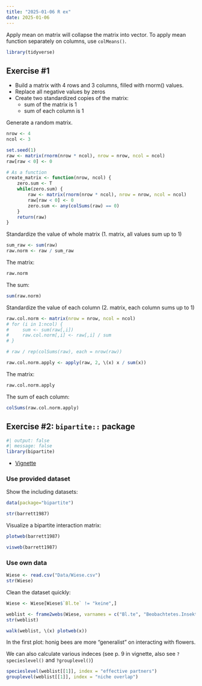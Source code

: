 ```yaml
---
title: "2025-01-06 R ex"
date: 2025-01-06
---
```


Apply mean on matrix will collapse the matrix into vector. To apply mean function separately on columns, use `colMeans()`.

```r
library(tidyverse)
```

## Exercise #1

- Build a matrix with 4 rows and 3 columns, filled with rnorm() values.
- Replace all negative values by zeros
- Create two standardized copies of the matrix:
  - sum of the matrix is 1
  - sum of each column is 1

Generate a random matrix.

```r
nrow <- 4
ncol <- 3

set.seed(1)
raw <- matrix(rnorm(nrow * ncol), nrow = nrow, ncol = ncol)
raw[raw < 0] <- 0

# As a function
create_matrix <- function(nrow, ncol) {
    zero.sum <- T
    while(zero.sum) {
        raw <- matrix(rnorm(nrow * ncol), nrow = nrow, ncol = ncol)
        raw[raw < 0] <- 0
        zero.sum <- any(colSums(raw) == 0)
    }
    return(raw)
}
```

Standardize the value of whole matrix (1. matrix, all values sum up to 1)

```r
sum_raw <- sum(raw)
raw.norm <- raw / sum_raw
```

The matrix: 
```r
raw.norm
```

The sum:

```r
sum(raw.norm)
```

Standardize the value of each column (2. matrix, each column sums up to 1)

```r
raw.col.norm <- matrix(nrow = nrow, ncol = ncol)
# for (i in 1:ncol) {
#     sum <- sum(raw[,i])
#     raw.col.norm[,i] <- raw[,i] / sum
# }

# raw / rep(colSums(raw), each = nrow(raw))

raw.col.norm.apply <- apply(raw, 2, \(x) x / sum(x))
```

The matrix:

```r
raw.col.norm.apply
```

The sum of each column:

```r
colSums(raw.col.norm.apply)
```

## Exercise #2: `bipartite::` package

```r
#| output: false
#| message: false
library(bipartite)
```

- [Vignette](https://cran.r-project.org/web/packages/bipartite/vignettes/Intro2bipartite.pdf)

### Use provided dataset

Show the including datasets:

```r
data(package="bipartite") 

str(barrett1987)
```

Visualize a bipartite interaction matrix:

```r
plotweb(barrett1987)
```

```r
visweb(barrett1987)
```

### Use own data

```r
Wiese <- read.csv("Data/Wiese.csv")
str(Wiese)
```

Clean the dataset quickly:

```r
Wiese <- Wiese[Wiese$`Bl.te` != "keine",]
```

```r
weblist <- frame2webs(Wiese, varnames = c("Bl.te", "Beobachtetes.Insekt", "Plot"))
str(weblist)
```

```r
walk(weblist, \(x) plotweb(x))
```

In the first plot: honig bees are more "generalist" on interacting with flowers. 

We can also calculate various indeces (see p. 9 in vignette, also see `?specieslevel()` and `?grouplevel()`)

```r
specieslevel(weblist[[1]], index = "effective partners")
grouplevel(weblist[[1]], index = "niche overlap")
```